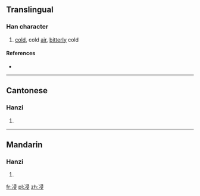 ==Translingual==

===Han character===
{{Han char|rn=15|rad=冫|as=07|sn=9|four=|canj=IMSME|ids=⿰冫𠬶}}

# [[cold]], cold [[air]], [[bitterly]] cold

====References====
* {{Han ref|kx=0132.220|hdz=10297.260|uh=34CE|ud=13518}}

----

==Cantonese==

===Hanzi===
{{yue-hanzi|jyut=[[caam1]], [[saam6]]|y=chaam1, saam6}}

# {{defn|lang=yue|sort=冫07}}

----

==Mandarin==

===Hanzi===
{{cmn-hanzi|pin=[[qǐn]] ([[qin3]]), [[lián]] ([[lian2]]), [[qìn]] ([[qin4]])|wg=ch'in<sup>3</sup>, lien<sup>2</sup>, ch'in<sup>4</sup>}}

# {{defn|lang=cmn|sort=冫07}}

[[fr:㓎]]
[[pl:㓎]]
[[zh:㓎]]